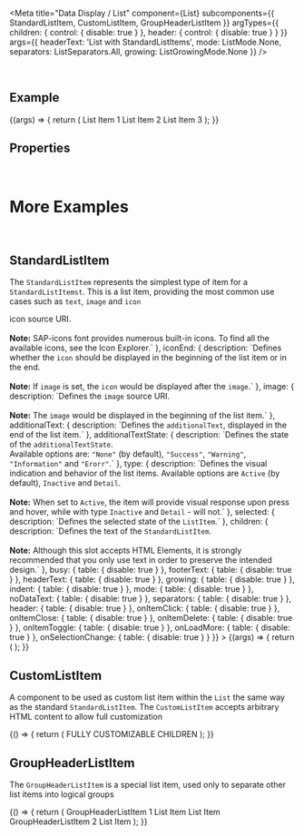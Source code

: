 
<Meta
  title="Data Display / List"
  component={List}
  subcomponents={{ StandardListItem, CustomListItem, GroupHeaderListItem }}
  argTypes={{
    children: { control: { disable: true } },
    header: { control: { disable: true } }
  }}
  args={{
    headerText: 'List with StandardListItems',
    mode: ListMode.None,
    separators: ListSeparators.All,
    growing: ListGrowingMode.None
  }}
/>

<DocsHeader />

<br />

## Example

<Canvas>
  <Story name="Default">
    {(args) => {
      return (
        <List {...args}>
          <StandardListItem additionalText={'3'}>List Item 1</StandardListItem>
          <StandardListItem additionalText={'2'}>List Item 2</StandardListItem>
          <StandardListItem additionalText={'1'}>List Item 3</StandardListItem>
        </List>
      );
    }}
  </Story>
</Canvas>

## Properties

<ArgsTableWithNote story="." />

<Description />

<br />

# More Examples

<br />

## StandardListItem

The <code>StandardListItem</code> represents the simplest type of item for a <code>StandardListItemst</code>. This is a
list item, providing the most common use cases such as <code>text</code>, <code>image</code> and <code>icon</code>

<Canvas>
  <Story
    name="with StandardListItem"
    args={{
      description: 'StandardListItem',
      icon: 'employee',
      iconEnd: false,
      image: '',
      additionalText: 'info',
      additionalTextState: ValueState.None,
      type: ListItemType.Active,
      selected: false,
      children: 'List Item'
    }}
    argTypes={{
      description: { description: `Defines the description displayed right under the item text, if such is present.` },
      icon: {
        description: `Defines the <code>icon</code> source URI. <br><br> <b>Note:</b> SAP-icons font provides numerous built-in icons. To find all the available icons, see the <ui5-link target="_blank" href="https://openui5.hana.ondemand.com/test-resources/sap/m/demokit/iconExplorer/webapp/index.html" class="api-table-content-cell-link">Icon Explorer</ui5-link>.`
      },
      iconEnd: {
        description: `Defines whether the <code>icon</code> should be displayed in the beginning of the list item or in the end. <br><br> <b>Note:</b> If <code>image</code> is set, the <code>icon</code> would be displayed after the <code>image</code>.`
      },
      image: {
        description: `Defines the <code>image</code> source URI. <br><br> <b>Note:</b> The <code>image</code> would be displayed in the beginning of the list item.`
      },
      additionalText: {
        description: `Defines the <code>additionalText</code>, displayed in the end of the list item.`
      },
      additionalTextState: {
        description: `Defines the state of the <code>additionalTextState</code>. <br> Available options are: <code>"None"</code> (by default), <code>"Success"</code>, <code>"Warning"</code>, <code>"Information"</code> and <code>"Erorr"</code>.`
      },
      type: {
        description: `Defines the visual indication and behavior of the list items. Available options are <code>Active</code> (by default), <code>Inactive</code> and <code>Detail</code>. <br><br> <b>Note:</b> When set to <code>Active</code>, the item will provide visual response upon press and hover, while with type <code>Inactive</code> and <code>Detail</code> - will not.`
      },
      selected: { description: `Defines the selected state of the <code>ListItem</code>.` },
      children: {
        description: `Defines the text of the <code>StandardListItem</code>. <br><br> <b>Note:</b> Аlthough this slot accepts HTML Elements, it is strongly recommended that you only use text in order to preserve the intended design.`
      },
      busy: { table: { disable: true } },
      footerText: { table: { disable: true } },
      headerText: { table: { disable: true } },
      growing: { table: { disable: true } },
      indent: { table: { disable: true } },
      mode: { table: { disable: true } },
      noDataText: { table: { disable: true } },
      separators: { table: { disable: true } },
      header: { table: { disable: true } },
      onItemClick: { table: { disable: true } },
      onItemClose: { table: { disable: true } },
      onItemDelete: { table: { disable: true } },
      onItemToggle: { table: { disable: true } },
      onLoadMore: { table: { disable: true } },
      onSelectionChange: { table: { disable: true } }
    }}
  >
    {(args) => {
      return (
        <List headerText="List with a customizable StandardListItem">
          <StandardListItem {...args} />
        </List>
      );
    }}
  </Story>
</Canvas>

<ArgsTableWithNote story="with StandardListItem" />

<br />

## CustomListItem

A component to be used as custom list item within the <code>List</code> the same way as the standard <code>StandardListItem</code>. The <code>CustomListItem</code> accepts arbitrary HTML content to allow full
customization

<Canvas>
  <Story name="with CustomListItem">
    {() => {
      return (
        <List headerText="List with a CustomListItem">
          <CustomListItem>
            <FlexBox justifyContent={FlexBoxJustifyContent.SpaceAround} style={{ width: '100%' }}>
              <Text style={{ fontWeight: 'bold' }}>FULLY</Text>
              <Text style={{ color: 'red' }}>CUSTOMIZABLE</Text>
              <Text style={{ color: 'white', backgroundColor: ThemingParameters.sapButton_Emphasized_Background }}>
                CHILDREN
              </Text>
            </FlexBox>
          </CustomListItem>
          <CustomListItem>
            <ProgressIndicator value={50} />
          </CustomListItem>
        </List>
      );
    }}
  </Story>
</Canvas>

<br />

## GroupHeaderListItem

The <code>GroupHeaderListItem</code> is a special list item, used only to separate other list items into logical groups

<Canvas>
  <Story name="with GroupHeaderListItem">
    {() => {
      return (
        <List headerText="List with a GroupHeaderListItem">
          <GroupHeaderListItem>GroupHeaderListItem 1</GroupHeaderListItem>
          <StandardListItem>List Item</StandardListItem>
          <StandardListItem>List Item</StandardListItem>
          <GroupHeaderListItem>GroupHeaderListItem 2</GroupHeaderListItem>
          <StandardListItem>List Item</StandardListItem>
        </List>
      );
    }}
  </Story>
</Canvas>

<Footer />
